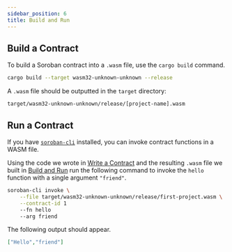 ```yaml
---
sidebar_position: 6
title: Build and Run
---
```


## Build a Contract

To build a Soroban contract into a `.wasm` file, use the `cargo build` command.

```sh
cargo build --target wasm32-unknown-unknown --release
```

A `.wasm` file should be outputted in the `target` directory:

```
target/wasm32-unknown-unknown/release/[project-name].wasm
```

## Run a Contract

If you have [`soroban-cli`] installed, you can invoke contract functions in a
WASM file.

Using the code we wrote in [Write a Contract] and the resulting `.wasm` file
we built in [Build and Run] run the following command to invoke the `hello`
function with a single argument `"friend"`.

```sh
soroban-cli invoke \
    --file target/wasm32-unknown-unknown/release/first-project.wasm \
    --contract-id 1
    --fn hello
    --arg friend
```

The following output should appear.

```json
["Hello","friend"]
```

[`soroban-cli`]: ../getting-started/setup#install-the-soroban-cli
[Write a Contract]: write-a-contract
[Build and Run]: build-and-run
